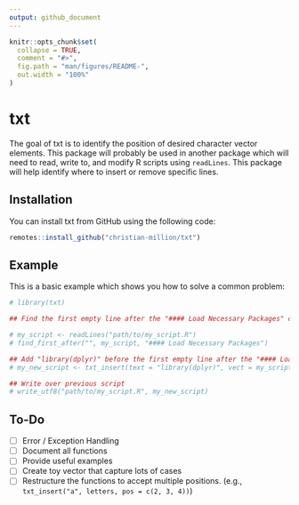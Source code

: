 ```yaml
---
output: github_document
---
```


<!-- README.md is generated from README.Rmd. Please edit that file -->

```r
knitr::opts_chunk$set(
  collapse = TRUE,
  comment = "#>",
  fig.path = "man/figures/README-",
  out.width = "100%"
)
```
# txt

The goal of txt is to identify the position of desired character vector elements. This package will probably be used in another package which will need to read, write to, and modify R scripts using `readLines`. This package will help identify where to insert or remove specific lines.

## Installation

You can install txt from GitHub using the following code:

``` r
remotes::install_github("christian-million/txt")
```

## Example

This is a basic example which shows you how to solve a common problem:

```r
# library(txt)

## Find the first empty line after the "#### Load Necessary Packages" comment in my script.

# my_script <- readLines("path/to/my_script.R")
# find_first_after("", my_script, "#### Load Necessary Packages")

## Add "library(dplyr)" before the first empty line after the "#### Load Necessary Packages" comment in my script.
# my_new_script <- txt_insert(text = "library(dplyr)", vect = my_script, pos = (find_first_after("", my_script, "#### Load Necessary Packages") - 1))

## Write over previous script
# write_utf8("path/to/my_script.R", my_new_script)

```

## To-Do

- [ ] Error / Exception Handling
- [ ] Document all functions
- [ ] Provide useful examples
- [ ] Create toy vector that capture lots of cases
- [ ] Restructure the functions to accept multiple positions. (e.g., `txt_insert("a", letters, pos = c(2, 3, 4))`)
